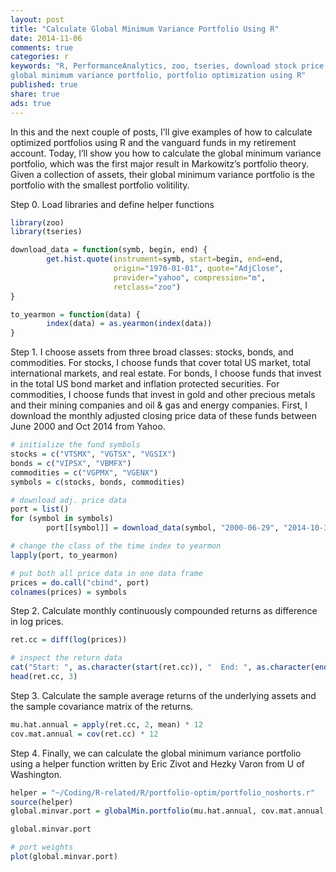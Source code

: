 ```yaml
---
layout: post
title: "Calculate Global Minimum Variance Portfolio Using R"
date: 2014-11-06 
comments: true
categories: r
keywords: "R, PerformanceAnalytics, zoo, tseries, download stock price data using R, analyze stock price data using R, global min,
global minimum variance portfolio, portfolio optimization using R"
published: true
share: true
ads: true
---
```


In this and the next couple of posts, I'll give examples of how to calculate optimized portfolios using R and the vanguard funds in my retirement account. Today, I'll show you how to calculate the global minimum variance portfolio, which was the first major result in Markowitz's portfolio theory. Given a collection of assets, their global minimum variance portfolio is the portfolio with the smallest portfolio volitility. 

Step 0. Load libraries and define helper functions
```r
library(zoo)
library(tseries)

download_data = function(symb, begin, end) {
        get.hist.quote(instrument=symb, start=begin, end=end, 
                       origin="1970-01-01", quote="AdjClose", 
                       provider="yahoo", compression="m", 
                       retclass="zoo")
}

to_yearmon = function(data) {
        index(data) = as.yearmon(index(data))
}
```

Step 1. I choose assets from three broad classes: stocks, bonds, and commodities. For stocks, I choose funds that cover total US market, total international markets, and real estate. For bonds, I choose funds that invest in the total US bond market and inflation protected securities. For commodities, I choose funds that invest in gold and other precious metals and their mining companies and oil & gas and energy companies. First, I download the monthly adjusted closing price data of these funds between June 2000 and Oct 2014 from Yahoo.
```r
# initialize the fund symbols 
stocks = c("VTSMX", "VGTSX", "VGSIX")
bonds = c("VIPSX", "VBMFX")
commodities = c("VGPMX", "VGENX")
symbols = c(stocks, bonds, commodities)

# download adj. price data
port = list()
for (symbol in symbols)
        port[[symbol]] = download_data(symbol, "2000-06-29", "2014-10-31")

# change the class of the time index to yearmon
lapply(port, to_yearmon)

# put both all price data in one data frame
prices = do.call("cbind", port)
colnames(prices) = symbols
```

Step 2. Calculate monthly continuously compounded returns as difference in log prices.
```r
ret.cc = diff(log(prices))

# inspect the return data
cat("Start: ", as.character(start(ret.cc)), "  End: ", as.character(end(ret.cc)))
head(ret.cc, 3)
```

Step 3. Calculate the sample average returns of the underlying assets and the sample covariance matrix of the returns.
```r
mu.hat.annual = apply(ret.cc, 2, mean) * 12   
cov.mat.annual = cov(ret.cc) * 12 
```

Step 4. Finally, we can calculate the global minimum variance portfolio using a helper function written by Eric Zivot and Hezky Varon from U of Washington.
```r
helper = "~/Coding/R-related/R/portfolio-optim/portfolio_noshorts.r"
source(helper)
global.minvar.port = globalMin.portfolio(mu.hat.annual, cov.mat.annual, short=F)

global.minvar.port

# port weights
plot(global.minvar.port)
```